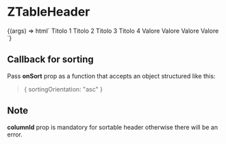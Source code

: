 
<Meta
  title="ZTableHeader"
  component="z-table-header"
/>

# ZTableHeader

<Canvas>
  <Story
    name="ZTableHeader"
    argTypes={{
      padding: {
        control: {type: "select"},
        options: Object.values(Size),
      },
    }}
    args={{
      sortable: false,
      showButton: false,
      padding: "medium",
    }}
  >
    {(args) => html`
      <z-table bordered="true">
        <z-table-head>
          <z-table-row>
            <z-table-header
              column-id="col-1"
              sortable="${args.sortable}"
              show-button="${args.showButton}"
              padding="${args.padding}"
            >
              <span>Titolo 1</span>
            </z-table-header>
            <z-table-header
              column-id="col-2"
              sortable="false"
              show-button="${args.showButton}"
              padding="${args.padding}"
            >
              <span>Titolo 2</span>
            </z-table-header>
            <z-table-header
              column-id="col-3"
              sortable="${args.sortable}"
              show-button="${args.showButton}"
              padding="${args.padding}"
            >
              <span>Titolo 3</span>
            </z-table-header>
            <z-table-header
              column-id="col-4"
              sortable="${args.sortable}"
              show-button="${args.showButton}"
              padding="${args.padding}"
            >
              <span>Titolo 4</span>
            </z-table-header>
          </z-table-row>
        </z-table-head>
        <z-table-body>
          <z-table-row>
            <z-table-cell>Valore</z-table-cell>
            <z-table-cell>Valore</z-table-cell>
            <z-table-cell>Valore</z-table-cell>
            <z-table-cell>Valore</z-table-cell>
          </z-table-row>
        </z-table-body>
      </z-table>
    `}
  </Story>
</Canvas>

## Callback for sorting

Pass **onSort** prop as a function that accepts an object structured like this:

> { sortingOrientation: "asc" }

## Note

**columnId** prop is mandatory for sortable header otherwise there will be an error.

<ArgsTable of="z-table-header" />
